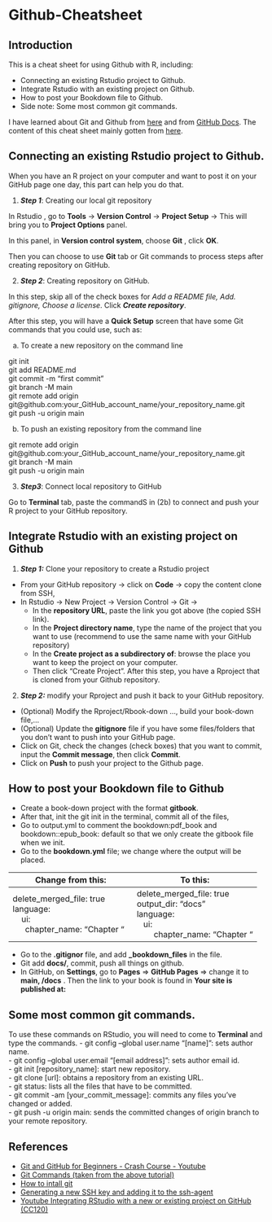 # Github-Cheatsheet

## Introduction 

This is a cheat sheet for using Github with R, including: 

- Connecting an existing Rstudio project to Github.
- Integrate Rstudio with an existing project on Github.
- How to post your Bookdown file to Github.
- Side note: Some most common git commands.

I have learned about Git and Github from  [here](https://www.youtube.com/watch?v=RGOj5yH7evk&t=32s&ab_channel=freeCodeCamp.org) and from [GitHub Docs](https://docs.github.com/en). The content of this cheat sheet mainly gotten from [here](https://www.youtube.com/c/RiffomonasProject).

## Connecting an existing Rstudio project to Github.

When you have an R project on your computer and want to post it on your GitHub page one day, this part can help you do that. 

1. ***Step 1***:  Creating our local git repository

In Rstudio , go to **Tools** $\rightarrow$ **Version Control** $\rightarrow$ **Project Setup** $\rightarrow$ This will bring you to **Project Options** panel. 

In this panel, in **Version control system**, choose **Git** , click **OK**. 

Then you can choose to use **Git** tab or Git commands to process steps after creating repository on GitHub.

2. ***Step 2***: Creating repository on GitHub. 

In this step, skip all of the check boxes for *Add a README file, Add. gitignore, Choose a license*. Click ***Create repository***. 

After this step, you will have a **Quick Setup** screen that have some Git commands that you could use, such as: 

a. To create a new repository on the command line

git init \
git add README.md \
git commit -m "first commit" \
git branch -M main \
git remote add origin git@github.com:your_GitHub_account_name/your_repository_name.git \
git push -u origin main \

b. To push an existing repository from the command line

git remote add origin git@github.com:your_GitHub_account_name/your_repository_name.git \
git branch -M main \
git push -u origin main \

3. ***Step3***: Connect local repository to GitHub

Go to **Terminal** tab, paste the commandS in (2b) to connect and push your R project to your GitHub repository. 

## Integrate Rstudio with an existing project on Github

1. ***Step 1:*** Clone your repository to create a Rstudio project

- From your GitHub repository -> click on **Code** -> copy the content clone from SSH, 
- In Rstudio -> New Project -> Version Control -> Git ->
    - In the **repository URL**, paste the link you got above (the copied SSH link).
    - In the **Project directory name**, type the name of the project that you want to use (recommend to use the same name with your GitHub repository)
    - In the **Create project as a subdirectory of**: browse the place you want to keep the project on your computer.
    - Then click “Create Project”.
After this step, you have a Rproject that is cloned from your Github repository.

2. ***Step 2:***  modify your Rproject and push it back to your GitHub repository. 
- (Optional) Modify the Rproject/Rbook-down …, build your book-down file,...
- (Optional) Update the **gitignore** file if you have some files/folders that you don’t want to push into your GitHub page.
- Click on Git, check the changes (check boxes) that you want to commit, input the **Commit message**, then click **Commit**. 
- Click on **Push** to push your project to the Github page.

## How to post your Bookdown file to Github

- Create a book-down project with the format **gitbook**. \
- After that, init the git init in the terminal, commit all of the files, \
- Go to output.yml to comment the bookdown:pdf_book and bookdown::epub_book: default so that we only create the gitbook file when we init. \
- Go to the **bookdown.yml** file; we change where the output will be placed. \

Change from this:| To this:
-------------|-------------
delete_merged_file: true <br>language: <br> &nbsp; &nbsp; ui: <br> &emsp;&nbsp;&nbsp;chapter_name: “Chapter “| delete_merged_file: true <br>output_dir: “docs” <br>language: <br>&nbsp;&nbsp; ui: <br>&emsp;&nbsp;&nbsp;&nbsp;&nbsp;chapter_name: “Chapter “

- Go to the **.gitignor** file, and add **$\_$bookdown_files** in the file. \
- Git add **docs/**, commit, push all things on github. \
- In GitHub, on **Settings**, go to **Pages** => **GitHub Pages** => change it to **main, /docs** . Then the link to your book is found in **Your site is published at:**

## Some most common git commands.

To use these commands on RStudio, you will need to come to **Terminal** and type the commands.
- git config –global user.name “[name]”: sets author name. \
- git config –global user.email “[email address]”: sets author email id. \
- git init [repository_name]: start new repository. \
- git clone [url]: obtains a repository from an existing URL. \
- git status: lists all the files that have to be committed. \
- git commit -am [your_commit_message]: commits any files you’ve changed or added. \
- git push -u origin main: sends the committed changes of origin branch to your remote repository. \

## References

- [Git and GitHub for Beginners - Crash Course - Youtube](Git and GitHub for Beginners - Crash Course)
- [Git Commands (taken from the above tutorial)](https://gist.github.com/gwenf/19e5748a5391929e8e938a22c8a4b3f2)
- [How to intall git](https://www.atlassian.com/git/tutorials/install-git)
- [Generating a new SSH key and adding it to the ssh-agent](https://docs.github.com/en/authentication/connecting-to-github-with-ssh/generating-a-new-ssh-key-and-adding-it-to-the-ssh-agent)
- [Youtube Integrating RStudio with a new or existing project on GitHub (CC120)]( https://www.youtube.com/watch?v=sxErFMF7BJY&ab_channel=RiffomonasProject)